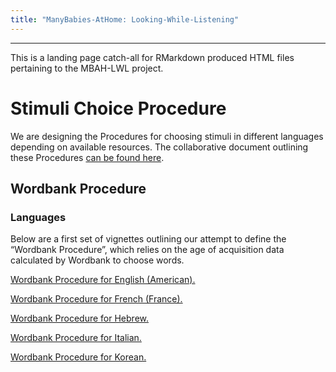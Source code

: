 ```yaml
---
title: "ManyBabies-AtHome: Looking-While-Listening"
---
```


----

This is a landing page catch-all for RMarkdown produced HTML files pertaining to the MBAH-LWL project.


# Stimuli Choice Procedure

We are designing the Procedures for choosing stimuli in different languages depending on available resources. The collaborative document outlining these Procedures [can be found here](https://docs.google.com/document/d/1Rwruqwi1X_gpQWzchV721yEIew0E6GesPDwWVRbcMTY/edit?usp=sharing).


## Wordbank Procedure

### Languages

Below are a first set of vignettes outlining our attempt to define the "Wordbank Procedure", which relies on the age of acquisition data calculated by Wordbank to choose words.

[Wordbank Procedure for English (American).](MBAH/Wordbank_Procedure_American_English.html)

[Wordbank Procedure for French (France).](MBAH/Wordbank_Procedure_French_France.html)

[Wordbank Procedure for Hebrew.](MBAH/Wordbank_Procedure_Hebrew.html)

[Wordbank Procedure for Italian.](MBAH/Wordbank_Procedure_Italian.html)

[Wordbank Procedure for Korean.](MBAH/Wordbank_Procedure_Korean.html)


